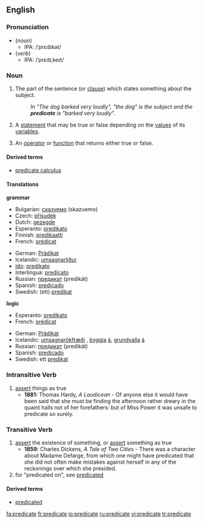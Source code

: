 ==English==
===Pronunciation===
*(''noun'')
**IPA: /ˈprɛdɪkət/
*(''verb'')
**IPA: /ˈprɛdɪˌkeɪt/

===Noun===
{{wikipedia}}
{{en-noun}}

#{{grammar}} The part of the sentence (or [[clause]]) which states something about the subject.
#:''In "The dog barked very loudly", "the dog" is the subject and the '''predicate''' is "barked very loudly".''
#{{logic}} A [[statement]] that may be true or false depending on the [[value]]s of its [[variable]]s.
#{{computing}} An [[operator]] or [[function]] that returns either true or false.

====Derived terms====
*[[predicate calculus]]

====Translations====
'''grammar'''
{{top}}
*Bulgarian: [[сказуемо]] (skazuemo) {{n}}
*Czech: [[přísudek]] {{m}}
*Dutch: [[gezegde]] {{n}}
*Esperanto: [[predikato]]
*Finnish: [[predikaatti]]
*French: [[prédicat]] {{m}}
{{mid}}
*German: [[Prädikat]] {{n}}
*Icelandic: [[umsagnarliður]] {{k}}
*[[Ido]]: [[predikato]] {{m}}
*Interlingua: [[predicato]]
*Russian: [[предикат]] (predikát) {{m}}
*Spanish: [[predicado]] {{m}}
*Swedish: (ett) [[predikat]]
{{bottom}}

'''logic'''
{{top}}
*Esperanto: [[predikato]]
*French: [[prédicat]] {{m}}
{{mid}}
*German: [[Prädikat]] {{n}}
*Icelandic: [[umsagnarökfræði]] {{f}}, [[byggja]] [[á]], [[grundvalla]] [[á]]
*Russian: [[предикат]] (predikát) {{m}}
*Spanish: [[predicado]] {{m}}
*Swedish: ett [[predikat]]
{{bottom}}

===Intransitive Verb===
{{en-verb|predicat|ing}}

# [[assert]] things as true
#*'''1881:''' Thomas Hardy, ''A Laodicean'' - Of anyone else it would have been said that she must be finding the afternoon rather dreary in the quaint halls not of her forefathers:  but of Miss Power it was unsafe to predicate so surely.


===Transitive Verb===
{{en-verb|predicat|ing}}

# [[assert]] the existence of something, or [[assert]] something as true 
#* '''1859:''' Charles Dickens, ''A Tale of Two Cities'' - There was a character about Madame Defarge, from which one might have predicated that she did not often make mistakes against herself in any of the reckonings over which she presided.
# for "predicated on", see [[predicated]]

====Derived terms====
*[[predicated]]

[[fa:predicate]]
[[fr:predicate]]
[[io:predicate]]
[[ru:predicate]]
[[vi:predicate]]
[[tr:predicate]]
